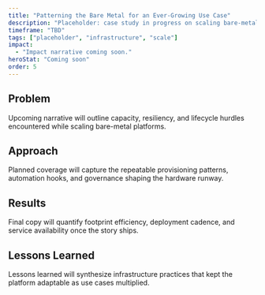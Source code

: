 ```yaml
---
title: "Patterning the Bare Metal for an Ever-Growing Use Case"
description: "Placeholder: case study in progress on scaling bare-metal footprints for expanding security workloads."
timeframe: "TBD"
tags: ["placeholder", "infrastructure", "scale"]
impact:
  - "Impact narrative coming soon."
heroStat: "Coming soon"
order: 5
---
```


## Problem

Upcoming narrative will outline capacity, resiliency, and lifecycle hurdles encountered while scaling bare-metal platforms.

## Approach

Planned coverage will capture the repeatable provisioning patterns, automation hooks, and governance shaping the hardware runway.

## Results

Final copy will quantify footprint efficiency, deployment cadence, and service availability once the story ships.

## Lessons Learned

Lessons learned will synthesize infrastructure practices that kept the platform adaptable as use cases multiplied.
